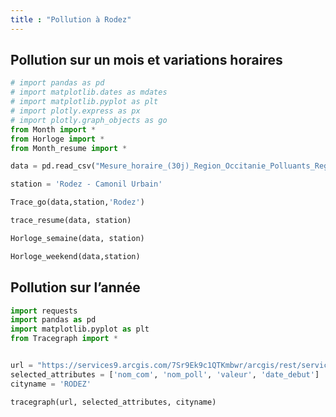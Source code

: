 ```yaml
---
title : "Pollution à Rodez"
---
```


## Pollution sur un mois et variations horaires

```python
# import pandas as pd
# import matplotlib.dates as mdates
# import matplotlib.pyplot as plt
# import plotly.express as px
# import plotly.graph_objects as go
from Month import *
from Horloge import *
from Month_resume import *

data = pd.read_csv("Mesure_horaire_(30j)_Region_Occitanie_Polluants_Reglementaires.csv")

station = 'Rodez - Camonil Urbain'

Trace_go(data,station,'Rodez')

trace_resume(data, station)

Horloge_semaine(data, station)

Horloge_weekend(data,station)

```

## Pollution sur l'année

```python
import requests
import pandas as pd
import matplotlib.pyplot as plt
from Tracegraph import *


url = "https://services9.arcgis.com/7Sr9Ek9c1QTKmbwr/arcgis/rest/services/mesures_occitanie_mensuelle_poll_princ/FeatureServer/0/query?outFields=*&where=1%3D1&f=geojson"
selected_attributes = ['nom_com', 'nom_poll', 'valeur', 'date_debut']
cityname = 'RODEZ'

tracegraph(url, selected_attributes, cityname)
```